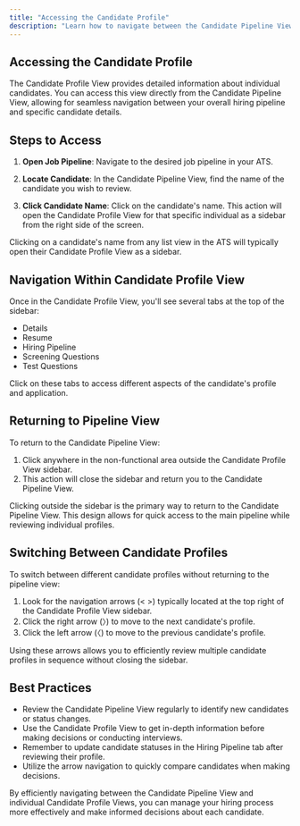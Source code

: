 ```yaml
---
title: "Accessing the Candidate Profile"
description: "Learn how to navigate between the Candidate Pipeline View and individual Candidate Profiles"
---
```


## Accessing the Candidate Profile

The Candidate Profile View provides detailed information about individual candidates. You can access this view directly from the Candidate Pipeline View, allowing for seamless navigation between your overall hiring pipeline and specific candidate details.

## Steps to Access

1. **Open Job Pipeline**: Navigate to the desired job pipeline in your ATS.

2. **Locate Candidate**: In the Candidate Pipeline View, find the name of the candidate you wish to review.

3. **Click Candidate Name**: Click on the candidate's name. This action will open the Candidate Profile View for that specific individual as a sidebar from the right side of the screen.

<Tip>
  Clicking on a candidate's name from any list view in the ATS will typically open their Candidate Profile View as a sidebar.
</Tip>

## Navigation Within Candidate Profile View

Once in the Candidate Profile View, you'll see several tabs at the top of the sidebar:

- Details
- Resume
- Hiring Pipeline
- Screening Questions
- Test Questions

Click on these tabs to access different aspects of the candidate's profile and application.

## Returning to Pipeline View

To return to the Candidate Pipeline View:

1. Click anywhere in the non-functional area outside the Candidate Profile View sidebar.
2. This action will close the sidebar and return you to the Candidate Pipeline View.

<Info>
  Clicking outside the sidebar is the primary way to return to the Candidate Pipeline View. This design allows for quick access to the main pipeline while reviewing individual profiles.
</Info>

## Switching Between Candidate Profiles

To switch between different candidate profiles without returning to the pipeline view:

1. Look for the navigation arrows (< >) typically located at the top right of the Candidate Profile View sidebar.
2. Click the right arrow (〉) to move to the next candidate's profile.
3. Click the left arrow (〈) to move to the previous candidate's profile.

<Tip>
  Using these arrows allows you to efficiently review multiple candidate profiles in sequence without closing the sidebar.
</Tip>

## Best Practices

- Review the Candidate Pipeline View regularly to identify new candidates or status changes.
- Use the Candidate Profile View to get in-depth information before making decisions or conducting interviews.
- Remember to update candidate statuses in the Hiring Pipeline tab after reviewing their profile.
- Utilize the arrow navigation to quickly compare candidates when making decisions.

By efficiently navigating between the Candidate Pipeline View and individual Candidate Profile Views, you can manage your hiring process more effectively and make informed decisions about each candidate.